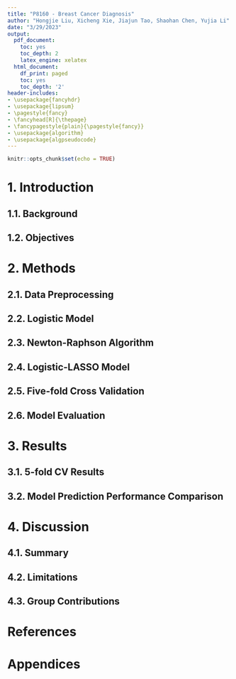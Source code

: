 ```yaml
---
title: "P8160 - Breast Cancer Diagnosis"
author: "Hongjie Liu, Xicheng Xie, Jiajun Tao, Shaohan Chen, Yujia Li"
date: "3/29/2023"
output:
  pdf_document:
    toc: yes
    toc_depth: 2
    latex_engine: xelatex
  html_document:
    df_print: paged
    toc: yes
    toc_depth: '2'
header-includes:
- \usepackage{fancyhdr}
- \usepackage{lipsum}
- \pagestyle{fancy}
- \fancyhead[R]{\thepage}
- \fancypagestyle{plain}{\pagestyle{fancy}}
- \usepackage{algorithm} 
- \usepackage{algpseudocode} 
---
```


```r
knitr::opts_chunk$set(echo = TRUE)
```

# 1. Introduction

## 1.1. Background

## 1.2. Objectives

# 2. Methods

## 2.1. Data Preprocessing

## 2.2. Logistic Model

## 2.3. Newton-Raphson Algorithm 

## 2.4. Logistic-LASSO Model

## 2.5. Five-fold Cross Validation

## 2.6. Model Evaluation

# 3. Results

## 3.1. 5-fold CV Results

## 3.2. Model Prediction Performance Comparison

# 4. Discussion

## 4.1. Summary

## 4.2. Limitations

## 4.3. Group Contributions

\newpage 
# References

\newpage 
# Appendices

